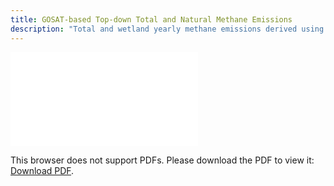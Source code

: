 ```yaml
---
title: GOSAT-based Top-down Total and Natural Methane Emissions
description: "Total and wetland yearly methane emissions derived using the GEOS-Chem global chemistry transport model with inclusion of GOSAT data for 2010 to 2022 on a 4 x 5 degree (lat/lon) grid "
---
```

<object data="./reports/gosat-based-ch4budget-yeargrid-v1_Processing and Verification Report.pdf" type="application/pdf" width="1024px" height="1000px">
    <embed src="./reports/gosat-based-ch4budget-yeargrid-v1_Processing and Verification Report.pdf">
        <p>This browser does not support PDFs. Please download the PDF to view it: <a href="./reports/gosat-based-ch4budget-yeargrid-v1_Processing and Verification Report.pdf">Download PDF</a>.</p>
    </embed>
</object>